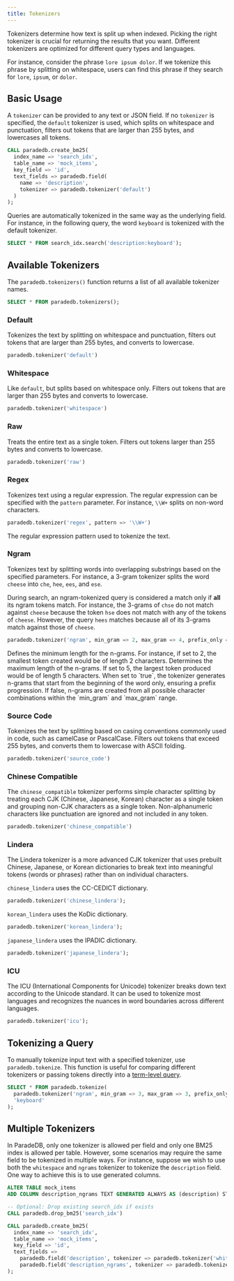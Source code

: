 ```yaml
---
title: Tokenizers
---
```


Tokenizers determine how text is split up when indexed. Picking the right tokenizer is crucial for returning the results that you want.
Different tokenizers are optimized for different query types and languages.

For instance, consider the phrase `lore ipsum dolor`. If we tokenize this phrase by splitting on whitespace, users can find this phrase if
they search for `lore`, `ipsum`, or `dolor`.

## Basic Usage

A `tokenizer` can be provided to any text or JSON field. If no `tokenizer` is specified, the `default` tokenizer is used, which splits on whitespace and punctuation,
filters out tokens that are larger than 255 bytes, and lowercases all tokens.

```sql
CALL paradedb.create_bm25(
  index_name => 'search_idx',
  table_name => 'mock_items',
  key_field => 'id',
  text_fields => paradedb.field(
    name => 'description',
    tokenizer => paradedb.tokenizer('default')
  )
);
```

Queries are automatically tokenized in the same way as the underlying field. For instance, in the following query,
the word `keyboard` is tokenized with the default tokenizer.

```sql
SELECT * FROM search_idx.search('description:keyboard');
```

## Available Tokenizers

The `paradedb.tokenizers()` function returns a list of all available tokenizer names.

```sql
SELECT * FROM paradedb.tokenizers();
```

### Default

Tokenizes the text by splitting on whitespace and punctuation, filters out tokens that are larger than 255 bytes, and converts to lowercase.

```sql
paradedb.tokenizer('default')
```

### Whitespace

Like `default`, but splits based on whitespace only. Filters out tokens that are larger than 255 bytes and converts to lowercase.

```sql
paradedb.tokenizer('whitespace')
```

### Raw

Treats the entire text as a single token. Filters out tokens larger than 255 bytes and converts to lowercase.

```sql
paradedb.tokenizer('raw')
```

### Regex

Tokenizes text using a regular expression. The regular expression can be specified with the `pattern` parameter.
For instance, `\\W+` splits on non-word characters.

```sql
paradedb.tokenizer('regex', pattern => '\\W+')
```

<ParamField body="pattern">
  The regular expression pattern used to tokenize the text.
</ParamField>

### Ngram

Tokenizes text by splitting words into overlapping substrings based on the specified parameters. For instance, a 3-gram tokenizer splits the word `cheese`
into `che`, `hee`, `ees`, and `ese`.

During search, an ngram-tokenized query is considered a match only if **all** its ngram tokens match. For instance, the 3-grams of `chse` do not match against `cheese`
because the token `hse` does not match with any of the tokens of `cheese`. However, the query `hees` matches because all of its 3-grams match against
those of `cheese`.

```sql
paradedb.tokenizer('ngram', min_gram => 2, max_gram => 4, prefix_only => false)
```

<ParamField body="min_gram">
  Defines the minimum length for the n-grams. For instance, if set to 2, the
  smallest token created would be of length 2 characters.
</ParamField>
<ParamField body="max_gram">
  Determines the maximum length of the n-grams. If set to 5, the largest token
  produced would be of length 5 characters.
</ParamField>
<ParamField body="prefix_only">
  When set to `true`, the tokenizer generates n-grams that start from the
  beginning of the word only, ensuring a prefix progression. If false, n-grams
  are created from all possible character combinations within the `min_gram` and
  `max_gram` range.
</ParamField>

### Source Code

Tokenizes the text by splitting based on casing conventions commonly used in code, such as camelCase or PascalCase. Filters out tokens that exceed 255 bytes, and converts them to lowercase with ASCII folding.

```sql
paradedb.tokenizer('source_code')
```

### Chinese Compatible

The `chinese_compatible` tokenizer performs simple character splitting by treating each CJK (Chinese, Japanese, Korean) character as a single token and grouping non-CJK characters as a single token. Non-alphanumeric characters like punctuation are ignored and not included in any token.

```sql
paradedb.tokenizer('chinese_compatible')
```

### Lindera

The Lindera tokenizer is a more advanced CJK tokenizer that uses prebuilt Chinese, Japanese, or Korean dictionaries to break text into meaningful tokens (words or phrases) rather than on
individual characters.

`chinese_lindera` uses the CC-CEDICT dictionary.

```sql
paradedb.tokenizer('chinese_lindera');
```

`korean_lindera` uses the KoDic dictionary.

```sql
paradedb.tokenizer('korean_lindera');
```

`japanese_lindera` uses the IPADIC dictionary.

```sql
paradedb.tokenizer('japanese_lindera');
```

### ICU

The ICU (International Components for Unicode) tokenizer breaks down text according to the Unicode standard. It can be used to tokenize most languages
and recognizes the nuances in word boundaries across different languages.

```sql
paradedb.tokenizer('icu');
```

## Tokenizing a Query

To manually tokenize input text with a specified tokenizer, use `paradedb.tokenize`. This function is useful for comparing different tokenizers or
passing tokens directly into a [term-level query](/api-reference/advanced/term).

```sql
SELECT * FROM paradedb.tokenize(
  paradedb.tokenizer('ngram', min_gram => 3, max_gram => 3, prefix_only => false),
  'keyboard'
);
```

## Multiple Tokenizers

In ParadeDB, only one tokenizer is allowed per field and only one BM25 index is allowed per table. However, some scenarios may require the same field to be tokenized in multiple ways. For instance, suppose we wish to use both the `whitespace` and `ngrams` tokenizer
to tokenize the `description` field. One way to achieve this is to use generated columns.

```sql
ALTER TABLE mock_items
ADD COLUMN description_ngrams TEXT GENERATED ALWAYS AS (description) STORED;

-- Optional: Drop existing search_idx if exists
CALL paradedb.drop_bm25('search_idx')

CALL paradedb.create_bm25(
  index_name => 'search_idx',
  table_name => 'mock_items',
  key_field => 'id',
  text_fields =>
    paradedb.field('description', tokenizer => paradedb.tokenizer('whitespace')) ||
    paradedb.field('description_ngrams', tokenizer => paradedb.tokenizer('ngram', min_gram => 3, max_gram => 3, prefix_only => false))
);
```
